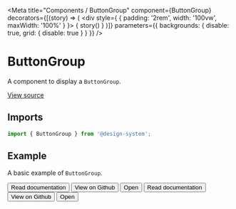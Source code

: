 
<Meta
  title="Components / ButtonGroup"
  component={ButtonGroup}
  decorators={[(story) => (
    <div style={ { padding: '2rem', width: '100vw', maxWidth: '100%' } }>
      { story() }
    </div>
  )]}
  parameters={{ backgrounds: { disable: true, grid: { disable: true } } }}
/>

# ButtonGroup

A component to display a `ButtonGroup`.

[View source](https://github.com/actarian/design-system/tree/main/src/ui/components/button-group)

## Imports

```js
import { ButtonGroup } from '@design-system';
```

<!--
## Props

<ArgsTable of={ButtonGroupProps} />
-->

## Example

A basic example of `ButtonGroup`.

<Canvas>
  <Story name="default">
    <ButtonGroup>
      <Button variant="default">Read documentation</Button>
      <Button variant="default">View on Github</Button>
      <Button variant="default"><span>Open</span> <ChevronDown /></Button>
    </ButtonGroup>
  </Story>
</Canvas>

<Canvas>
  <Story name="vertical">
    <ButtonGroup vertical>
      <Button variant="default">Read documentation</Button>
      <Button variant="default">View on Github</Button>
      <Button variant="default"><span>Open</span> <ChevronDown /></Button>
    </ButtonGroup>
  </Story>
</Canvas>
